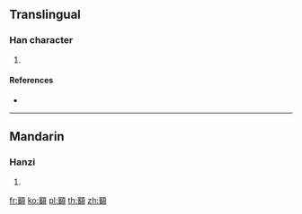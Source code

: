 {{character info/new}}
==Translingual==

===Han character===
{{Han char|rn=181|rad=頁|as=14|sn=23|four=|canj=JCMBC,XJCMB}}

# {{defn|Han|sort=頁14}}

====References====
* {{Han ref|kx=1410.200|dkj=43725|dj=1929.120|hdz=74396.010|uh=986E|ud=39022}}

----

==Mandarin==

===Hanzi===
{{cmn-hanzi|pin=[[bīn]] ([[bin1]])|wg=pin<sup>1</sup>}}

# {{defn|lang=cmn|sort=頁14}}

[[fr:顮]]
[[ko:顮]]
[[pl:顮]]
[[th:顮]]
[[zh:顮]]